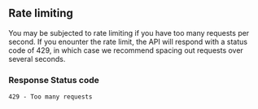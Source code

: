 ## Rate limiting

You may be subjected to rate limiting if you have too many requests per second. If you enounter the rate limit, the API will respond with a status code of 429, in which case we recommend spacing out requests over several seconds.

### Response Status code
```console
429 - Too many requests
```
